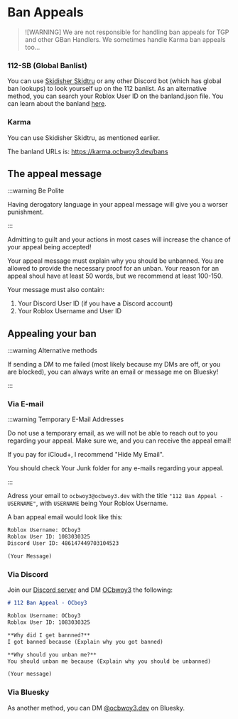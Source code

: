 # Ban Appeals

> ![WARNING]
> We are not responsible for handling ban appeals for TGP and other GBan Handlers.
> We sometimes handle Karma ban appeals too...


### 112-SB (Global Banlist)

You can use [Skidisher Skidtru](https://github.com/ocbwoy3/SkidisherSkidtru) or any other Discord bot (which has global ban lookups) to look yourself up on the 112 banlist.
As an alternative method, you can search your Roblox User ID on the banland.json file. You can learn about the banland [here](/docs/112/bans).

### Karma

You can use Skidisher Skidtru, as mentioned earlier.

The banland URLs is: https://karma.ocbwoy3.dev/bans

## The appeal message

:::warning Be Polite

Having derogatory language in your appeal message will give you a worser punishment.

:::

Admitting to guilt and your actions in most cases will increase the chance of your appeal being accepted!

Your appeal message must explain why you should be unbanned. You are allowed to provide the necessary proof for an unban. Your reason for an appeal shoul have at least 50 words, but we recommend at least 100-150.

Your message must also contain:

1. Your Discord User ID (if you have a Discord account)
2. Your Roblox Username and User ID

## Appealing your ban

:::warning Alternative methods

If sending a DM to me failed (most likely because my DMs are off, or you are blocked), you can always write an email or message me on Bluesky!

:::

### Via E-mail

:::warning Temporary E-Mail Addresses

Do not use a temporary email, as we will not be able to reach out to you regarding your appeal.
Make sure we, and you can receive the appeal email!

If you pay for iCloud+, I recommend "Hide My Email".

You should check Your Junk folder for any e-mails regarding your appeal.

:::

Adress your email to `ocbwoy3@ocbwoy3.dev` with the title `"112 Ban Appeal - USERNAME"`, with `USERNAME` being Your Roblox Username.

A ban appeal email would look like this:

```txt title="112 Ban Appeal - OCboy3"
Roblox Username: OCboy3
Roblox User ID: 1083030325
Discord User ID: 486147449703104523

(Your Message)
```

### Via Discord

Join our [Discord server](https://discord.gg/y3xCjzFUDK "PrikolsHub Development") and DM [OCbwoy3](https://discord.com/users/486147449703104523) the following:

```md
# 112 Ban Appeal - OCboy3

Roblox Username: OCboy3
Roblox User ID: 1083030325

**Why did I get bannned?**
I got banned because (Explain why you got banned)

**Why should you unban me?**
You should unban me because (Explain why you should be unbanned)

(Your message)
```

### Via Bluesky

As another method, you can DM [@ocbwoy3.dev](https://bsky.app/profile/ocbwoy3.dev) on Bluesky.
